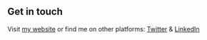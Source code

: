 ## Get in touch

Visit [my website](https://www.lekoarts.de?utm_source=cara&utm_medium=Starter) or find me on other platforms: [Twitter](https://twitter.com/SilverNyx_) & [LinkedIn](https://www.linkedin.com/in/lennart-joergens/)
